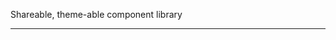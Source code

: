 

<Meta title="Intro/Chipset" />

<Title>
  <LogoSvg /> <strong>{config.title}</strong>{' '}
  <SmartLink href="https://npmjs.com/@newhighsco/chipset" target="_blank">
    <img
      src="https://img.shields.io/npm/v/@newhighsco/chipset.svg"
      alt="NPM version"
    />
  </SmartLink>
</Title>

Shareable, theme-able component library

---

<p>
  <CreditLockup />
</p>
